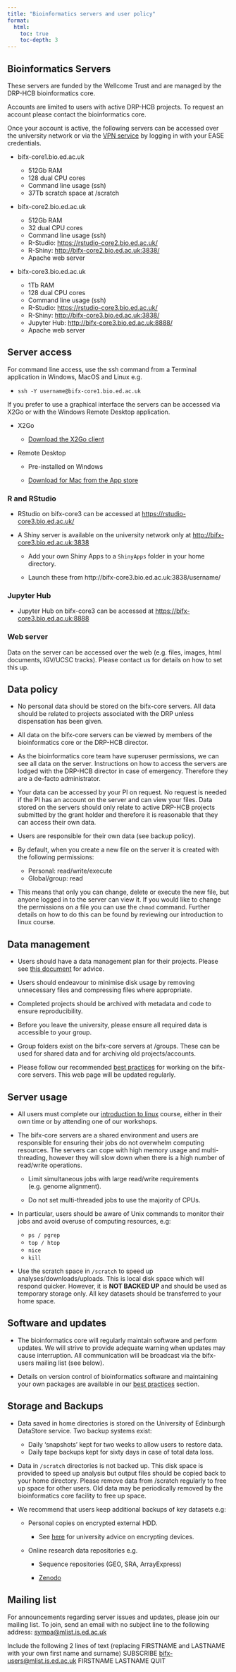 ```yaml
---
title: "Bioinformatics servers and user policy"
format:
  html:
    toc: true
    toc-depth: 3
---
```


## Bioinformatics Servers

These servers are funded by the Wellcome Trust and are managed by the DRP-HCB bioinformatics core.

Accounts are limited to users with active DRP-HCB projects. To request an account please contact the bioinformatics core.

Once your account is active, the following servers can be accessed over the university network or via the [VPN service](https://www.ed.ac.uk/information-services/computing/desktop-personal/vpn) by logging in with your EASE credentials.

-   bifx-core1.bio.ed.ac.uk

    -   512Gb RAM
    -   128 dual CPU cores
    -   Command line usage (ssh)
    -   37Tb scratch space at /scratch

-   bifx-core2.bio.ed.ac.uk

    -   512Gb RAM
    -   32 dual CPU cores
    -   Command line usage (ssh)
    -   R-Studio: <https://rstudio-core2.bio.ed.ac.uk/>
    -   R-Shiny: <http://bifx-core2.bio.ed.ac.uk:3838/>
    -   Apache web server

-   bifx-core3.bio.ed.ac.uk

    -   1Tb RAM
    -   128 dual CPU cores
    -   Command line usage (ssh)
    -   R-Studio: <https://rstudio-core3.bio.ed.ac.uk/>
    -   R-Shiny: <http://bifx-core3.bio.ed.ac.uk:3838/>
    -   Jupyter Hub: <http://bifx-core3.bio.ed.ac.uk:8888/>
    -   Apache web server

## Server access

For command line access, use the ssh command from a Terminal application in Windows, MacOS and Linux e.g.

-   `ssh -Y username@bifx-core1.bio.ed.ac.uk`

If you prefer to use a graphical interface the servers can be accessed via X2Go or with the Windows Remote Desktop application.

-   X2Go

    -   [Download the X2Go client](https://wiki.x2go.org/doku.php/doc:installation:start)

-   Remote Desktop

    -   Pre-installed on Windows

    -   [Download for Mac from the App store](https://apps.apple.com/us/app/microsoft-remote-desktop/id1295203466?mt=12)

### R and RStudio

-   RStudio on bifx-core3 can be accessed at <https://rstudio-core3.bio.ed.ac.uk/>

-   A Shiny server is available on the university network only at <http://bifx-core3.bio.ed.ac.uk:3838>

    -   Add your own Shiny Apps to a `ShinyApps` folder in your home directory.

    -   Launch these from http://bifx-core3.bio.ed.ac.uk:3838/username/

### Jupyter Hub

-   Jupyter Hub on bifx-core3 can be accessed at <https://bifx-core3.bio.ed.ac.uk:8888>

### Web server

Data on the server can be accessed over the web (e.g. files, images, html documents, IGV/UCSC tracks). Please contact us for details on how to set this up.

## Data policy

-   No personal data should be stored on the bifx-core servers. All data should be related to projects associated with the DRP unless dispensation has been given.

-   All data on the bifx-core servers can be viewed by members of the bioinformatics core or the DRP-HCB director.

-   As the bioinformatics core team have superuser permissions, we can see all data on the server. Instructions on how to access the servers are lodged with the DRP-HCB director in case of emergency. Therefore they are a de-facto administrator.

-   Your data can be accessed by your PI on request. No request is needed if the PI has an account on the server and can view your files. Data stored on the servers should only relate to active DRP-HCB projects submitted by the grant holder and therefore it is reasonable that they can access their own data.

-   Users are responsible for their own data (see backup policy).

-   By default, when you create a new file on the server it is created with the following permissions:

    -   Personal: read/write/execute
    -   Global/group: read

-   This means that only you can change, delete or execute the new file, but anyone logged in to the server can view it. If you would like to change the permissions on a file you can use the `chmod` command. Further details on how to do this can be found by reviewing our introduction to linux course.

## Data management

-   Users should have a data management plan for their projects. Please see [this document](https://uoe.sharepoint.com/:w:/s/wcbbioinformatics/EQAVC1KoHmtBrA6rUOasQcIBisBh2fIQ3gBp7XA_3zWlxQ?e=c2xMbY) for advice.

-   Users should endeavour to minimise disk usage by removing unnecessary files and compressing files where appropriate.

-   Completed projects should be archived with metadata and code to ensure reproducibility.

-   Before you leave the university, please ensure all required data is accessible to your group.

-   Group folders exist on the bifx-core servers at /groups. These can be used for shared data and for archiving old projects/accounts.

-   Please follow our recommended [best practices](best_practices.html) for working on the bifx-core servers. This web page will be updated regularly.

## Server usage

-   All users must complete our [introduction to linux](http://bifx-core3.bio.ed.ac.uk/hyweldd/training/Bioinformatics_on_the_Command_Line/) course, either in their own time or by attending one of our workshops.

-   The bifx-core servers are a shared environment and users are responsible for ensuring their jobs do not overwhelm computing resources. The servers can cope with high memory usage and multi-threading, however they will slow down when there is a high number of read/write operations.

    -   Limit simultaneous jobs with large read/write requirements (e.g. genome alignment).

    -   Do not set multi-threaded jobs to use the majority of CPUs.

-   In particular, users should be aware of Unix commands to monitor their jobs and avoid overuse of computing resources, e.g:

    -   `ps / pgrep`
    -   `top / htop`
    -   `nice`
    -   `kill`

-   Use the scratch space in `/scratch` to speed up analyses/downloads/uploads. This is local disk space which will respond quicker. However, it is **NOT BACKED UP** and should be used as temporary storage only. All key datasets should be transferred to your home space.

## Software and updates

-   The bioinformatics core will regularly maintain software and perform updates. We will strive to provide adequate warning when updates may cause interruption. All communication will be broadcast via the bifx-users mailing list (see below).

-   Details on version control of bioinformatics software and maintaining your own packages are available in our [best practices](best_practices.html) section.

## Storage and Backups

-   Data saved in home directories is stored on the University of Edinburgh DataStore service. Two backup systems exist:

    -   Daily 'snapshots' kept for two weeks to allow users to restore data.
    -   Daily tape backups kept for sixty days in case of total data loss.

-   Data in `/scratch` directories is not backed up. This disk space is provided to speed up analysis but output files should be copied back to your home directory. Please remove data from /scratch regularly to free up space for other users. Old data may be periodically removed by the bioinformatics core facility to free up space.

-   We recommend that users keep additional backups of key datasets e.g:

    -   Personal copies on encrypted external HDD.

        -   See [here](https://www.ed.ac.uk/infosec/how-to-protect/encrypting) for university advice on encrypting devices.

    -   Online research data repositories e.g.

        -   Sequence repositories (GEO, SRA, ArrayExpress)

        -   [Zenodo](https://zenodo.org/)

## Mailing list

For announcements regarding server issues and updates, please join our mailing list. To join, send an email with no subject line to the following address: [sympa\@mlist.is.ed.ac.uk](mailto:sympa@mlist.is.ed.ac.uk){.email}

Include the following 2 lines of text (replacing FIRSTNAME and LASTNAME with your own first name and surname) SUBSCRIBE [bifx-users\@mlist.is.ed.ac.uk](mailto:bifx-users@mlist.is.ed.ac.uk){.email} FIRSTNAME LASTNAME QUIT
